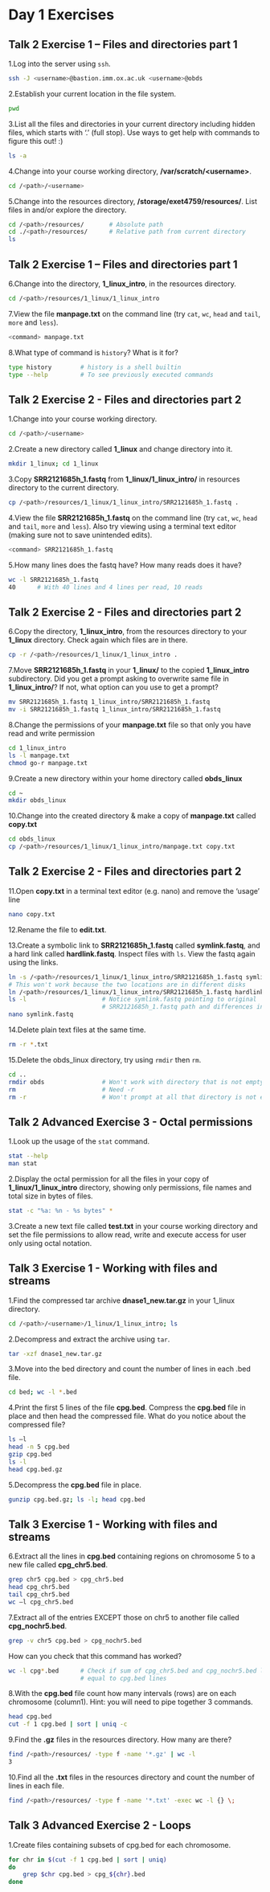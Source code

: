 # Day 1 Exercises

## Talk 2 Exercise 1 – Files and directories part 1 {#sec-Talk2Exercise1}

1.Log into the server using `ssh`.

```bash
ssh -J <username>@bastion.imm.ox.ac.uk <username>@obds
```

2.Establish your current location in the file system.

```bash
pwd
```

3.List all the files and directories in your current directory including hidden files, which starts with '.' (full stop). Use ways to get help with commands to figure this out! :)

```bash
ls -a
```

4.Change into your course working directory, **/var/scratch/\<username>**.

```bash
cd /<path>/<username>
```

5.Change into the resources directory, **/storage/exet4759/resources/**. List files in and/or explore the directory.

```bash
cd /<path>/resources/       # Absolute path
cd ./<path>/resources/      # Relative path from current directory
ls
```

## Talk 2 Exercise 1 – Files and directories part 1

6.Change into the directory, **1_linux_intro**, in the resources directory.

```bash
cd /<path>/resources/1_linux/1_linux_intro
```

7.View the file **manpage.txt** on the command line (try `cat`, `wc`, `head` and `tail`, `more` and `less`).

```bash
<command> manpage.txt
```

8.What type of command is `history`? What is it for?

```bash
type history        # history is a shell builtin
type --help         # To see previously executed commands 
```

## Talk 2 Exercise 2 - Files and directories part 2 {#sec-Talk2Exercise2}

1.Change into your course working directory. 

```bash
cd /<path>/<username>
```

2.Create a new directory called **1_linux** and change directory into it. 

```bash
mkdir 1_linux; cd 1_linux
```
3.Copy **SRR2121685h_1.fastq** from **1_linux/1_linux_intro/** in resources directory to the current directory.

```bash
cp /<path>/resources/1_linux/1_linux_intro/SRR2121685h_1.fastq . 
```

4.View the file **SRR2121685h_1.fastq** on the command line (try `cat`, `wc`, `head` and `tail`, `more` and `less`). Also try viewing using a
terminal text editor (making sure not to save unintended edits). 

```bash
<command> SRR2121685h_1.fastq
```

5.How many lines does the fastq have? How many reads does it have?

```bash
wc -l SRR2121685h_1.fastq 
40      # With 40 lines and 4 lines per read, 10 reads            
```

## Talk 2 Exercise 2 - Files and directories part 2

6.Copy the directory, **1_linux_intro**, from the resources directory to your **1_linux** directory. Check again which files are in there.

```bash
cp -r /<path>/resources/1_linux/1_linux_intro .
```

7.Move **SRR2121685h_1.fastq** in your **1_linux/** to the copied **1_linux_intro** subdirectory. Did you get a prompt asking to overwrite same file in **1_linux_intro/**? If not, what option can you use to get a prompt? 

```bash
mv SRR2121685h_1.fastq 1_linux_intro/SRR2121685h_1.fastq
mv -i SRR2121685h_1.fastq 1_linux_intro/SRR2121685h_1.fastq
```

8.Change the permissions of your **manpage.txt** file so that only you have read and write permission

```bash
cd 1_linux_intro
ls -l manpage.txt
chmod go-r manpage.txt
```

9.Create a new directory within your home directory called **obds_linux**

```bash
cd ~
mkdir obds_linux
```

10.Change into the created directory & make a copy of **manpage.txt** called **copy.txt**

```bash
cd obds_linux
cp /<path>/resources/1_linux/1_linux_intro/manpage.txt copy.txt
```

## Talk 2 Exercise 2 - Files and directories part 2

11.Open **copy.txt** in a terminal text editor (e.g. nano) and remove the ‘usage’ line

```bash
nano copy.txt
```

12.Rename the file to **edit.txt**. 

13.Create a symbolic link to **SRR2121685h_1.fastq** called **symlink.fastq**, and a hard link called **hardlink.fastq**. Inspect files with `ls`. View the fastq again using the links. 

```bash
ln -s /<path>/resources/1_linux/1_linux_intro/SRR2121685h_1.fastq symlink.fastq
# This won't work because the two locations are in different disks
ln /<path>/resources/1_linux/1_linux_intro/SRR2121685h_1.fastq hardlink.fastq
ls -l                     # Notice symlink.fastq pointing to original 
                          # SRR2121685h_1.fastq path and differences in colours
nano symlink.fastq
```

14.Delete plain text files at the same time.

```bash
rm -r *.txt
```

15.Delete the obds_linux directory, try using `rmdir` then `rm`. 

```bash
cd ..
rmdir obds                # Won't work with directory that is not empty
rm                        # Need -r 
rm -r                     # Won't prompt at all that directory is not empty
```

## Talk 2 Advanced Exercise 3 - Octal permissions

1.Look up the usage of the `stat` command.

```bash
stat --help
man stat
```

2.Display the octal permission for all the files in your copy of **1_linux/1_linux_intro** directory, showing only permissions, file names and total size in bytes of files. 

```bash
stat -c "%a: %n - %s bytes" *
```

3.Create a new text file called **test.txt** in your course working directory and set the file permissions to allow read, write and execute access for user only using octal notation.

## Talk 3 Exercise 1 - Working with files and streams {#sec-Talk3Exercise1}

1.Find the compressed tar archive **dnase1_new.tar.gz** in your 1_linux directory.

```bash
cd /<path>/<username>/1_linux/1_linux_intro; ls
```

2.Decompress and extract the archive using `tar`.

```bash
tar -xzf dnase1_new.tar.gz
```

3.Move into the bed directory and count the number of lines in each .bed file.

```bash
cd bed; wc -l *.bed
```

4.Print the first 5 lines of the file **cpg.bed**. Compress the **cpg.bed** file in place and then head the compressed file. What do you notice about the compressed file?

```bash
ls –l
head -n 5 cpg.bed
gzip cpg.bed
ls -l
head cpg.bed.gz
```

5.Decompress the **cpg.bed** file in place.

```bash
gunzip cpg.bed.gz; ls -l; head cpg.bed
```

## Talk 3 Exercise 1 - Working with files and streams

6.Extract all the lines in **cpg.bed** containing regions on chromosome 5 to a new file called **cpg_chr5.bed**.

```bash
grep chr5 cpg.bed > cpg_chr5.bed
head cpg_chr5.bed
tail cpg_chr5.bed
wc –l cpg_chr5.bed
```

7.Extract all of the entries EXCEPT those on chr5 to another file called **cpg_nochr5.bed**.

```bash
grep -v chr5 cpg.bed > cpg_nochr5.bed
```

  How can you check that this command has worked?

```bash
wc -l cpg*.bed      # Check if sum of cpg_chr5.bed and cpg_nochr5.bed lines 
                    # equal to cpg.bed lines 
```

8.With the **cpg.bed** file count how many intervals (rows) are on each chromosome (column1).
  Hint: you will need to pipe together 3 commands.

```bash
head cpg.bed 
cut -f 1 cpg.bed | sort | uniq -c
```

9.Find the **.gz** files in the resources directory. How many are there?

```bash
find /<path>/resources/ -type f -name '*.gz' | wc -l
3
```

10.Find all the **.txt** files in the resources directory and count the number of lines in each file.

```bash
find /<path>/resources/ -type f -name '*.txt' -exec wc -l {} \;
```

## Talk 3 Advanced Exercise 2 - Loops

1.Create files containing subsets of cpg.bed for each chromosome.

```bash
for chr in $(cut -f 1 cpg.bed | sort | uniq)
do
    grep $chr cpg.bed > cpg_${chr}.bed
done
```
